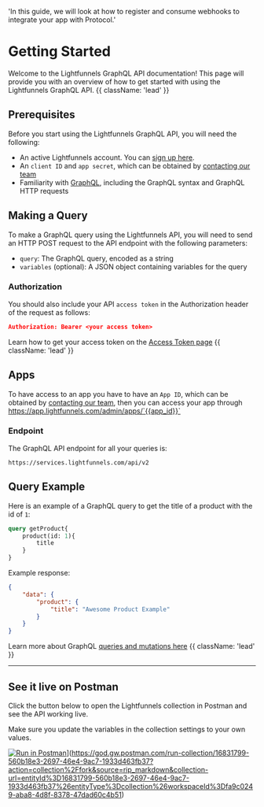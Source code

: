   'In this guide, we will look at how to register and consume webhooks to integrate your app with Protocol.'

# Getting Started

Welcome to the Lightfunnels GraphQL API documentation! This page will provide you with an overview of how to get started with using the Lightfunnels GraphQL API. {{ className: 'lead' }}

## Prerequisites

Before you start using the Lightfunnels GraphQL API, you will need the following:

- An active Lightfunnels account. You can [sign up here](https://app.lightfunnels.com/admin/auth/signup).
- An `client ID` and `app secret`, which can be obtained by [contacting our team](mailto:support@lightfunnels.com?subject=New%20Lightfunnels%20application%20request&body=Hello%20Lightfunnels%2C%0D%0A%0D%0AI%20would%20like%20to%20create%20a%20new%20application%20to%20use%20your%20API.%0D%0A%0D%0AMy%20app%20name%20is%3A%20REPLACE_WITH_YOUR_APP_NAME%0D%0AMy%20app%20URL%20is%3A%20https%3A%2F%2Flocalhost%3A3000%2F%0D%0AMy%20redirect%20URL%20is%3A%20https%3A%2F%2Flocalhost%3A3000%2Fredirect%0D%0A%0D%0AThanks%0D%0A%0D%0AYour%20name)
- Familiarity with [GraphQL](https://graphql.org/), including the GraphQL syntax and GraphQL HTTP requests

## Making a Query
To make a GraphQL query using the Lightfunnels API, you will need to send an HTTP POST request to the API endpoint with the following parameters:

- `query`: The GraphQL query, encoded as a string
- `variables` (optional): A JSON object containing variables for the query

### Authorization
You should also include your API `access token` in the Authorization header of the request as follows:
```json {{ title: 'Authorization header' }}
Authorization: Bearer <your access token>
```
Learn how to get your access token on the [Access Token page](/authentication) {{ className: 'lead' }}

## Apps

To have access to an app you have to have an `App ID`, which can be obtained by [contacting our team](mailto:support@lightfunnels.com),
then you can access your app through https://app.lightfunnels.com/admin/apps/`{{app_id}}`

### Endpoint

The GraphQL API endpoint for all your queries is:

```text {{ title: 'GraphQL endpoint' }}
https://services.lightfunnels.com/api/v2
```

## Query Example
Here is an example of a GraphQL query to get the title of a product with the id of `1`:


```graphql {{ title: 'Example query' }}
query getProduct{
    product(id: 1){
        title
    }
}
```

Example response:

```json {{ title: 'Example query' }}
{
    "data": {
        "product": {
            "title": "Awesome Product Example"
        }
    }
}
```

Learn more about GraphQL [queries and mutations here](https://graphql.org/learn/queries/) {{ className: 'lead' }}

---

## See it live on Postman
Click the button below to open the Lightfunnels collection in Postman and see the API working live.

Make sure you update the variables in the collection settings to your own values.

[![Run in Postman](https://run.pstmn.io/button.svg)](https://run.pstmn.io/button.svg)](https://god.gw.postman.com/run-collection/16831799-560b18e3-2697-46e4-9ac7-1933d463fb37?action=collection%2Ffork&source=rip_markdown&collection-url=entityId%3D16831799-560b18e3-2697-46e4-9ac7-1933d463fb37%26entityType%3Dcollection%26workspaceId%3Dfa9c0249-aba8-4d8f-8378-47dad60c4b51)